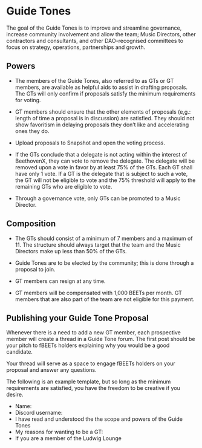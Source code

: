 # Guide Tones

The goal of the Guide Tones is to improve and streamline governance, increase community involvement and allow the team; Music Directors, other contractors and consultants, and other DAO-recognised committees to focus on strategy, operations, partnerships and growth.

## Powers
- The members of the Guide Tones, also referred to as GTs or GT members, are available as helpful aids to assist in drafting proposals. The GTs will only confirm if proposals satisfy the minimum requirements for voting.

- GT members should ensure that the other elements of proposals (e,g.: length of time a proposal is in discussion) are satisfied. They should not show favoritism in delaying proposals they don’t like and accelerating ones they do.

- Upload proposals to Snapshot and open the voting process.

- If the GTs conclude that a delegate is not acting within the interest of BeethovenX, they can vote to remove the delegate. The delegate will be removed upon a vote in favor by at least 75% of the GTs. Each GT shall have only 1 vote. If a GT is the delegate that is subject to such a vote, the GT will not be eligible to vote and the 75% threshold will apply to the remaining GTs who are eligible to vote.

- Through a governance vote, only GTs can be promoted to a Music Director.

## Composition
- The GTs should consist of a minimum of 7 members and a maximum of 11. The structure should always target that the team and the Music Directors make up less than 50% of the GTs.

- Guide Tones are to be elected by the community; this is done through a proposal to join.

- GT members can resign at any time.

- GT members will be compensated with 1,000 BEETs per month. GT members that are also part of the team are not eligible for this payment.

## Publishing your Guide Tone Proposal
Whenever there is a need to add a new GT member, each prospective member will create a thread in a Guide Tone forum. The first post should be your pitch to fBEETs holders explaining why you would be a good candidate. 

Your thread will serve as a space to engage fBEETs holders on your proposal and answer any questions.

The following is an example template, but so long as the minimum requirements are satisfied, you have the freedom to be creative if you desire.

- Name:
- Discord username:
- I have read and understood the the scope and powers of the Guide Tones
- My reasons for wanting to be a GT:
- If you are a member of the Ludwig Lounge
